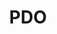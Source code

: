 ---
id: "php_tf_hard_013"
questionType: "TRUE_FALSE"
title: "PDO"
statement: "PDO supports both named and positional parameters in prepared statements."
difficulty: "HARD"
category: "PHP"
correctAnswer: true
explanation: "PDO allows binding parameters by name or position."
---
